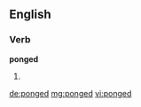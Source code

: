==English==

===Verb===
'''ponged'''

# {{en-past of|pong}}

[[de:ponged]]
[[mg:ponged]]
[[vi:ponged]]